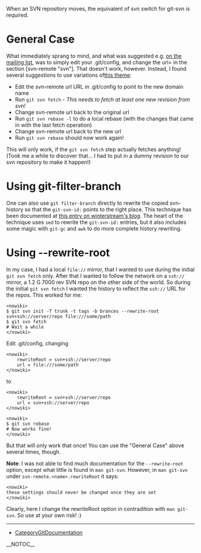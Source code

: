 When an SVN repository moves, the equivalent of <i>svn switch</i> for git-svn is required.

= General Case =
What immediately sprang to mind, and what was suggested e.g. [[http://thread.gmane.org/gmane.comp.version-control.git/59271|on the mailing list]], was to simply edit your .git/config, and change the url= in the section [svn-remote "svn"]. That doesn't work, however. Instead, I found several suggestions to use variations of[[http://www.ciaran-lee.com/articles/6|this theme]]:

* Edit the svn-remote url URL in .git/config to point to the new domain name
* Run <code><nowiki>git svn fetch</nowiki></code> - <i>This needs to fetch at least one new revision from svn!</i>
* Change svn-remote url back to the original url
* Run <code><nowiki>git svn rebase -l</nowiki></code> to do a local rebase (with the changes that came in with the last fetch operation)
* Change svn-remote url back to the new url
* Run <code><nowiki>git svn rebase</nowiki></code> should now work again!
This will only work, if the <code><nowiki>git svn fetch</nowiki></code> step actually fetches anything! (Took me a while to discover that... I had to put in a dummy revision to our svn repository to make it happen!)

= Using git-filter-branch =

One can also use <code><nowiki>git filter-branch</nowiki></code> directly to rewrite the copied svn-history so that the <code><nowiki>git-svn-id:</nowiki></code> points to the right place.  This technique has been documented at 
[[http://translate.org.za/blogs/wynand/en/content/changing-your-svn-repository-address-git-svn-setup|this entry on winterstream's blog]].
The heart of the technique uses <code><nowiki>sed</nowiki></code> to rewrite the <code><nowiki>git-svn-id:</nowiki></code> entries, but it also includes some magic with <code><nowiki>git-gc</nowiki></code> and <code><nowiki>awk</nowiki></code> to do more complete history rewriting. 

= Using --rewrite-root =
In my case, I had a local <code><nowiki>file://</nowiki></code> mirror, that I wanted to use during the initial <code><nowiki>git svn fetch</nowiki></code> only. After that I wanted to follow the network on a <code><nowiki>ssh://</nowiki></code> mirror, a 1.2 G 7000 rev SVN repo on the other side of the world. So during the initial <code><nowiki>git svn fetch</nowiki></code> I wanted the history to reflect the <code><nowiki>ssh://</nowiki></code> URL for the repos. This worked for me:

<pre><nowiki>
$ git svn init -T trunk -t tags -b brances --rewrite-root  svn+ssh://server/repo file:///some/path
$ git svn fetch
# Wait a while
</nowiki></pre>
Edit .git/config, changing

<pre><nowiki>
    rewriteRoot = svn+ssh://server/repo
    url = file:///some/path
</nowiki></pre>
to

<pre><nowiki>
    rewriteRoot = svn+ssh://server/repo
    url = svn+ssh://server/repo
</nowiki></pre>
<pre><nowiki>
$ git svn rebase
# Now works fine!
</nowiki></pre>
But that will only work that once! You can use the "General Case" above several times, though.

<b>Note</b>: I was not able to find much documentation for the <code><nowiki>--rewrite-root</nowiki></code> option, except what little is found in <code><nowiki>man git-svn</nowiki></code>. However, in <code><nowiki>man git-svn</nowiki></code> under <code><nowiki>svn-remote.<name>.rewriteRoot</nowiki></code> it says:

<pre><nowiki>
these settings should never be changed once they are set
</nowiki></pre>
Clearly, here I change the rewriteRoot option in contradition with <code><nowiki>man git-svn</nowiki></code>. So use at your own risk! :)

----
* [[CategoryGitDocumentation]]

__NOTOC__